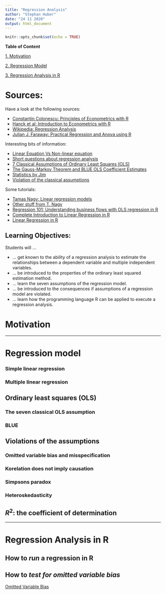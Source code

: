 ```yaml
---
title: "Regression Analysis"
author: "Stephan Huber"
date: "24 11 2020"
output: html_document
---
```


```r
knitr::opts_chunk$set(echo = TRUE)
```

**Table of Content**

[1. Motivation](#Motivation)

[2. Regression Model](#regression)

[3. Regression Analysis in R](#regression-in-R)


# Sources:

Have a look at the following sources:
 
+ [Constantin Colonescu: Principles of Econometrics with R](https://bookdown.org/ccolonescu/RPoE4/)
+ [Hanck et al: Introduction to Econometrics with R](https://www.econometrics-with-r.org/index.html)
+ [Wikipedia: Regression Analysis](https://en.wikipedia.org/wiki/Regression_analysis)
+ [Julian J. Faraway: Practical Regression and Anova using R](https://cran.r-project.org/doc/contrib/Faraway-PRA.pdf)

Interesting bits of information:

+ [Linear Equation Vs Non-linear equation](https://findanyanswer.com/goto/117180)
+ [Short questions about regression analysis](https://findanyanswer.com/how-regression-is-important-in-economic-analysis)
+ [7 Classical Assumptions of Ordinary Least Squares (OLS)](https://statisticsbyjim.com/regression/ols-linear-regression-assumptions/)
+ [The Gauss-Markov Theorem and BLUE OLS Coefficient Estimates](https://statisticsbyjim.com/regression/gauss-markov-theorem-ols-blue/)
+ [Statistics by Jim](https://statisticsbyjim.com/regression/)
+ [Violation of the classical assumptions](http://www.staff.city.ac.uk/~sm340/MSCQTRP/Lecture1term2Violations.pdf)

Some tutorials:

+ [Tamas Nagy: Linear regression models](https://docs.google.com/presentation/d/1ZFg1atnmFx-Tx_giMFBQh2TXHQvveC4dM4eZ8cZePQg/edit?usp=sharing)
+ [Other stuff from T. Nagy](https://osf.io/4fntj/)
+ [Regression 101: Understanding business flows with OLS regression in R](https://novustat.com/statistik-blog/ols-regression-101.html)
+ [Complete Introduction to Linear Regression in R](https://www.machinelearningplus.com/machine-learning/complete-introduction-linear-regression-r/)
+ [Linear Regression in R](https://www.datacamp.com/community/tutorials/linear-regression-R)

## Learning Objectives:
Students will ...

+ ... get known to the ability of a regression analysis to estimate the relationships between a dependent variable and multiple independent variables.
+ ... be introduced to the properties of the ordinary least squared estimation method.
+ ... learn the seven assumptions of the regression model.
+ ... be introduced to the consequences if  assumptions of a regression model are violated.
+ ... learn how the programming language R can be applied to execute a regression analysis.



<a name="motivation"></a>

# Motivation 

---

<a name="regression"></a>

# Regression model 

### Simple linear regression

### Multiple linear regression 

## Ordinary least squares (OLS)

### The seven classical OLS assumption

### BLUE

## Violations of the assumptions

### Omitted variable bias and misspecification

### Korelation does not imply causation

### Simpsons paradox

### Heteroskedasticity

## $R^2$: the coefficient of determination

---

<a name="regression-in-R"></a>

# Regression Analysis in R

## How to *run* a regression in R

## How to *test for omitted variable bias*

[Omitted Variable Bias](https://www.econometrics-with-r.org/6-1-omitted-variable-bias.html)


  


